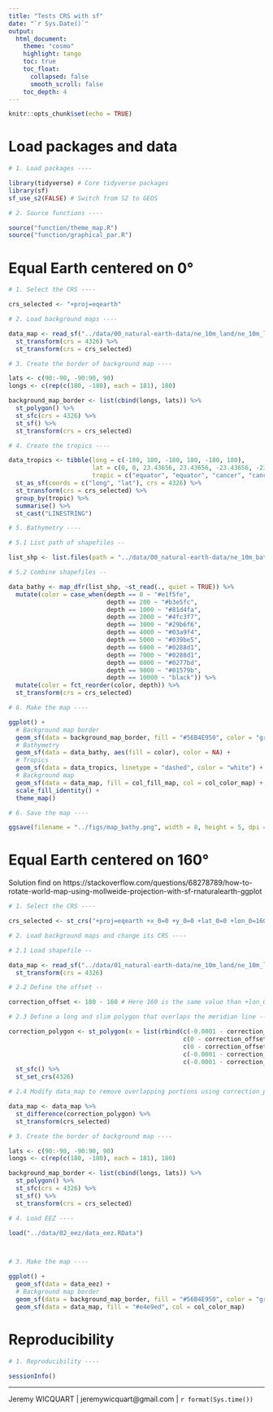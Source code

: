 ```yaml
---
title: "Tests CRS with sf"
date: "`r Sys.Date()`"
output: 
  html_document:
    theme: "cosmo"
    highlight: tango
    toc: true
    toc_float:
      collapsed: false
      smooth_scroll: false
    toc_depth: 4
---
```


```r
knitr::opts_chunk$set(echo = TRUE)
```

# Load packages and data

```r

# 1. Load packages ----

library(tidyverse) # Core tidyverse packages
library(sf)
sf_use_s2(FALSE) # Switch from S2 to GEOS

# 2. Source functions ----

source("function/theme_map.R")
source("function/graphical_par.R")

```

# Equal Earth centered on 0°

```r

# 1. Select the CRS ----

crs_selected <- "+proj=eqearth"

# 2. Load background maps ----

data_map <- read_sf("../data/00_natural-earth-data/ne_10m_land/ne_10m_land.shp") %>% 
  st_transform(crs = 4326) %>% 
  st_transform(crs = crs_selected)

# 3. Create the border of background map ----

lats <- c(90:-90, -90:90, 90)
longs <- c(rep(c(180, -180), each = 181), 180)

background_map_border <- list(cbind(longs, lats)) %>%
  st_polygon() %>%
  st_sfc(crs = 4326) %>% 
  st_sf() %>%
  st_transform(crs = crs_selected)

# 4. Create the tropics ----

data_tropics <- tibble(long = c(-180, 180, -180, 180, -180, 180), 
                       lat = c(0, 0, 23.43656, 23.43656, -23.43656, -23.43656), 
                       tropic = c("equator", "equator", "cancer", "cancer", "capricorne", "capricorne")) %>% 
  st_as_sf(coords = c("long", "lat"), crs = 4326) %>% 
  st_transform(crs = crs_selected) %>%
  group_by(tropic) %>% 
  summarise() %>% 
  st_cast("LINESTRING")

# 5. Bathymetry ----

# 5.1 List path of shapefiles --

list_shp <- list.files(path = "../data/00_natural-earth-data/ne_10m_bathymetry_all/", pattern = ".shp", full.names = TRUE)

# 5.2 Combine shapefiles --

data_bathy <- map_dfr(list_shp, ~st_read(., quiet = TRUE)) %>% 
  mutate(color = case_when(depth == 0 ~ "#e1f5fe",
                           depth == 200 ~ "#b3e5fc",
                           depth == 1000 ~ "#81d4fa",
                           depth == 2000 ~ "#4fc3f7",
                           depth == 3000 ~ "#29b6f6",
                           depth == 4000 ~ "#03a9f4",
                           depth == 5000 ~ "#039be5",
                           depth == 6000 ~ "#0288d1",
                           depth == 7000 ~ "#0288d1",
                           depth == 8000 ~ "#0277bd",
                           depth == 9000 ~ "#01579b",
                           depth == 10000 ~ "black")) %>% 
  mutate(color = fct_reorder(color, depth)) %>% 
  st_transform(crs = crs_selected)

# 6. Make the map ----

ggplot() +
  # Background map border
  geom_sf(data = background_map_border, fill = "#56B4E950", color = "grey30", linewidth = 0.25) +
  # Bathymetry
  geom_sf(data = data_bathy, aes(fill = color), color = NA) +
  # Tropics
  geom_sf(data = data_tropics, linetype = "dashed", color = "white") +
  # Background map
  geom_sf(data = data_map, fill = col_fill_map, col = col_color_map) +
  scale_fill_identity() +
  theme_map()

# 6. Save the map ----

ggsave(filename = "../figs/map_bathy.png", width = 8, height = 5, dpi = 600)

```

# Equal Earth centered on 160°

Solution find on https://stackoverflow.com/questions/68278789/how-to-rotate-world-map-using-mollweide-projection-with-sf-rnaturalearth-ggplot

```r

# 1. Select the CRS ----

crs_selected <- st_crs("+proj=eqearth +x_0=0 +y_0=0 +lat_0=0 +lon_0=160")

# 2. Load background maps and change its CRS ----

# 2.1 Load shapefile --

data_map <- read_sf("../data/01_natural-earth-data/ne_10m_land/ne_10m_land.shp") %>% 
  st_transform(crs = 4326)

# 2.2 Define the offset --

correction_offset <- 180 - 160 # Here 160 is the same value than +lon_0 from crs_selected

# 2.3 Define a long and slim polygon that overlaps the meridian line --

correction_polygon <- st_polygon(x = list(rbind(c(-0.0001 - correction_offset, 90),
                                                c(0 - correction_offset, 90),
                                                c(0 - correction_offset, -90),
                                                c(-0.0001 - correction_offset, -90),
                                                c(-0.0001 - correction_offset, 90)))) %>%
  st_sfc() %>%
  st_set_crs(4326)

# 2.4 Modify data_map to remove overlapping portions using correction_polygon --

data_map <- data_map %>% 
  st_difference(correction_polygon) %>% 
  st_transform(crs_selected)

# 3. Create the border of background map ----

lats <- c(90:-90, -90:90, 90)
longs <- c(rep(c(180, -180), each = 181), 180)

background_map_border <- list(cbind(longs, lats)) %>%
  st_polygon() %>%
  st_sfc(crs = 4326) %>% 
  st_sf() %>%
  st_transform(crs = crs_selected)

# 4. Load EEZ ----

load("../data/02_eez/data_eez.RData")



# 3. Make the map ----

ggplot() +
  geom_sf(data = data_eez) +
  # Background map border
  geom_sf(data = background_map_border, fill = "#56B4E950", color = "grey30", linewidth = 0.25) +
  geom_sf(data = data_map, fill = "#e4e9ed", col = col_color_map)

```

# Reproducibility

```r

# 1. Reproducibility ----

sessionInfo()

```

---
Jeremy WICQUART | jeremywicquart@gmail.com | `r format(Sys.time())`